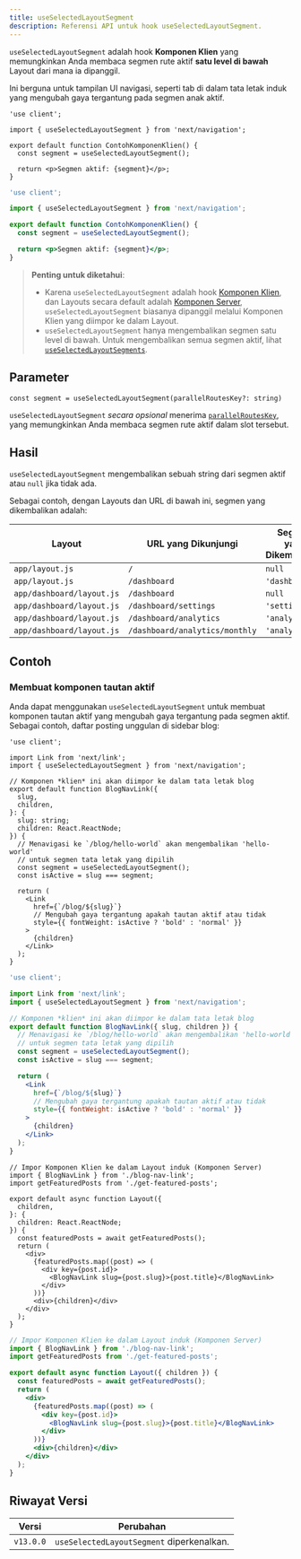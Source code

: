 ```yaml
---
title: useSelectedLayoutSegment
description: Referensi API untuk hook useSelectedLayoutSegment.
---
```


`useSelectedLayoutSegment` adalah hook **Komponen Klien** yang memungkinkan Anda membaca segmen rute aktif **satu level di bawah** Layout dari mana ia dipanggil.

Ini berguna untuk tampilan UI navigasi, seperti tab di dalam tata letak induk yang mengubah gaya tergantung pada segmen anak aktif.

```tsx filename="app/contoh-komponen-klien.tsx" switcher
'use client';

import { useSelectedLayoutSegment } from 'next/navigation';

export default function ContohKomponenKlien() {
  const segment = useSelectedLayoutSegment();

  return <p>Segmen aktif: {segment}</p>;
}
```

```jsx filename="app/contoh-komponen-klien.js" switcher
'use client';

import { useSelectedLayoutSegment } from 'next/navigation';

export default function ContohKomponenKlien() {
  const segment = useSelectedLayoutSegment();

  return <p>Segmen aktif: {segment}</p>;
}
```

> **Penting untuk diketahui**:
>
> - Karena `useSelectedLayoutSegment` adalah hook [Komponen Klien](/docs/app/building-your-application/rendering/client-components), dan Layouts secara default adalah [Komponen Server](/docs/app/building-your-application/rendering/server-components), `useSelectedLayoutSegment` biasanya dipanggil melalui Komponen Klien yang diimpor ke dalam Layout.
> - `useSelectedLayoutSegment` hanya mengembalikan segmen satu level di bawah. Untuk mengembalikan semua segmen aktif, lihat [`useSelectedLayoutSegments`](/docs/app/api-reference/functions/use-selected-layout-segments).

## Parameter

```tsx
const segment = useSelectedLayoutSegment(parallelRoutesKey?: string)
```

`useSelectedLayoutSegment` _secara opsional_ menerima [`parallelRoutesKey`](/docs/app/building-your-application/routing/parallel-routes#useselectedlayoutsegments), yang memungkinkan Anda membaca segmen rute aktif dalam slot tersebut.

## Hasil

`useSelectedLayoutSegment` mengembalikan sebuah string dari segmen aktif atau `null` jika tidak ada.

Sebagai contoh, dengan Layouts dan URL di bawah ini, segmen yang dikembalikan adalah:

| Layout                    | URL yang Dikunjungi            | Segmen yang Dikembalikan |
| ------------------------- | ------------------------------ | ------------------------ |
| `app/layout.js`           | `/`                            | `null`                   |
| `app/layout.js`           | `/dashboard`                   | `'dashboard'`            |
| `app/dashboard/layout.js` | `/dashboard`                   | `null`                   |
| `app/dashboard/layout.js` | `/dashboard/settings`          | `'settings'`             |
| `app/dashboard/layout.js` | `/dashboard/analytics`         | `'analytics'`            |
| `app/dashboard/layout.js` | `/dashboard/analytics/monthly` | `'analytics'`            |

## Contoh

### Membuat komponen tautan aktif

Anda dapat menggunakan `useSelectedLayoutSegment` untuk membuat komponen tautan aktif yang mengubah gaya tergantung pada segmen aktif. Sebagai contoh, daftar posting unggulan di sidebar blog:

```tsx filename="app/blog/blog-nav-link.tsx" switcher
'use client';

import Link from 'next/link';
import { useSelectedLayoutSegment } from 'next/navigation';

// Komponen *klien* ini akan diimpor ke dalam tata letak blog
export default function BlogNavLink({
  slug,
  children,
}: {
  slug: string;
  children: React.ReactNode;
}) {
  // Menavigasi ke `/blog/hello-world` akan mengembalikan 'hello-world'
  // untuk segmen tata letak yang dipilih
  const segment = useSelectedLayoutSegment();
  const isActive = slug === segment;

  return (
    <Link
      href={`/blog/${slug}`}
      // Mengubah gaya tergantung apakah tautan aktif atau tidak
      style={{ fontWeight: isActive ? 'bold' : 'normal' }}
    >
      {children}
    </Link>
  );
}
```

```jsx filename="app/blog/blog-nav-link.js" switcher
'use client';

import Link from 'next/link';
import { useSelectedLayoutSegment } from 'next/navigation';

// Komponen *klien* ini akan diimpor ke dalam tata letak blog
export default function BlogNavLink({ slug, children }) {
  // Menavigasi ke `/blog/hello-world` akan mengembalikan 'hello-world'
  // untuk segmen tata letak yang dipilih
  const segment = useSelectedLayoutSegment();
  const isActive = slug === segment;

  return (
    <Link
      href={`/blog/${slug}`}
      // Mengubah gaya tergantung apakah tautan aktif atau tidak
      style={{ fontWeight: isActive ? 'bold' : 'normal' }}
    >
      {children}
    </Link>
  );
}
```

```tsx filename="app/blog/layout.tsx" switcher
// Impor Komponen Klien ke dalam Layout induk (Komponen Server)
import { BlogNavLink } from './blog-nav-link';
import getFeaturedPosts from './get-featured-posts';

export default async function Layout({
  children,
}: {
  children: React.ReactNode;
}) {
  const featuredPosts = await getFeaturedPosts();
  return (
    <div>
      {featuredPosts.map((post) => (
        <div key={post.id}>
          <BlogNavLink slug={post.slug}>{post.title}</BlogNavLink>
        </div>
      ))}
      <div>{children}</div>
    </div>
  );
}
```

```jsx filename="app/blog/layout.js" switcher
// Impor Komponen Klien ke dalam Layout induk (Komponen Server)
import { BlogNavLink } from './blog-nav-link';
import getFeaturedPosts from './get-featured-posts';

export default async function Layout({ children }) {
  const featuredPosts = await getFeaturedPosts();
  return (
    <div>
      {featuredPosts.map((post) => (
        <div key={post.id}>
          <BlogNavLink slug={post.slug}>{post.title}</BlogNavLink>
        </div>
      ))}
      <div>{children}</div>
    </div>
  );
}
```

## Riwayat Versi

| Versi     | Perubahan                                 |
| --------- | ----------------------------------------- |
| `v13.0.0` | `useSelectedLayoutSegment` diperkenalkan. |
